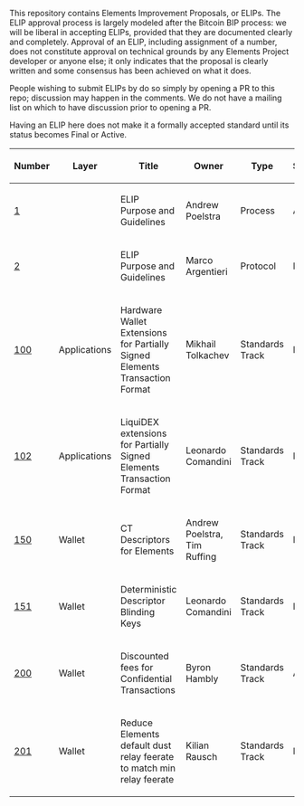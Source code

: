 This repository contains Elements Improvement Proposals, or ELIPs. The ELIP approval process is largely modeled after the Bitcoin BIP process: we will be liberal in accepting ELIPs, provided that they are documented clearly and completely. Approval of an ELIP, including assignment of a number, does not constitute approval on technical grounds by any Elements Project developer or anyone else; it only indicates that the proposal is clearly written and some consensus has been achieved on what it does.

People wishing to submit ELIPs by do so simply by opening a PR to this repo; discussion may happen in the comments. We do not have a mailing list on which to have discussion prior to opening a PR.

Having an ELIP here does not make it a formally accepted standard until its status becomes Final or Active.

{| class="wikitable sortable" style="width: auto; text-align: center; font-size: smaller; table-layout: fixed;"
!Number
!Layer
!Title
!Owner
!Type
!Status
|- style="background-color: #ffcfcf"
| [[elip-0001.mediawiki|1]]
|
| ELIP Purpose and Guidelines
| Andrew Poelstra
| Process
| Active
|- style="background-color: #ffcfcf"
| [[elip-0002.mediawiki|2]]
|
| ELIP Purpose and Guidelines
| Marco Argentieri
| Protocol
| Draft
|- style="background-color: #ffcfcf"
| [[elip-0100.mediawiki|100]]
| Applications
| Hardware Wallet Extensions for Partially Signed Elements Transaction Format
| Mikhail Tolkachev
| Standards Track
| Draft
|- style="background-color: #ffcfcf"
| [[elip-0102.mediawiki|102]]
| Applications
| LiquiDEX extensions for Partially Signed Elements Transaction Format
| Leonardo Comandini
| Standards Track
| Draft
|- style="background-color: #ffcfcf"
| [[elip-0150.mediawiki|150]]
| Wallet
| CT Descriptors for Elements
| Andrew Poelstra, Tim Ruffing
| Standards Track
| Draft
|- style="background-color: #ffcfcf"
| [[elip-0151.mediawiki|151]]
| Wallet
| Deterministic Descriptor Blinding Keys
| Leonardo Comandini
| Standards Track
| Draft
|- style="background-color: #ffcfcf"
| [[elip-0200.mediawiki|200]]
| Wallet
| Discounted fees for Confidential Transactions
| Byron Hambly
| Standards Track
| Active
|- style="background-color: #ffcfcf"
| [[elip-0201.mediawiki|201]]
| Wallet
| Reduce Elements default dust relay feerate to match min relay feerate
| Kilian Rausch
| Standards Track
| Draft
|}

<!-- IMPORTANT!  See the instructions at the top of this page, do NOT JUST add BIPs here! -->
